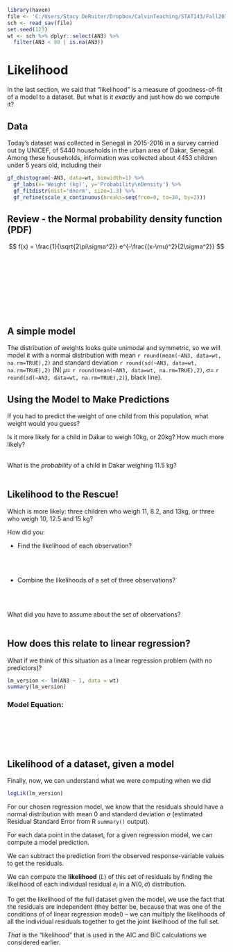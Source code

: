 
```r
library(haven)
file <- 'C:/Users/Stacy DeRuiter/Dropbox/CalvinTeaching/STAT143/Fall2018/Tests/ch.sav'
sch <- read_sav(file)
set.seed(123)
wt <- sch %>% dplyr::select(AN3) %>%
  filter(AN3 < 80 | is.na(AN3))
```

# Likelihood
In the last section, we said that "likelihood" is a measure of goodness-of-fit of a model to a dataset. But what is it *exactly* and just how do we compute it? 

## Data
Today's dataset was collected in Senegal in 2015-2016 in a survey carried out by UNICEF, of 5440 households in the urban area of Dakar, Senegal. Among these households, information was collected about 4453 children under 5 years old, including their \textbf{weights in kilograms.}

```r
gf_dhistogram(~AN3, data=wt, binwidth=1) %>%
  gf_labs(x='Weight (kg)', y='Probability\nDensity') %>%
  gf_fitdistr(dist='dnorm', size=1.3) %>%
  gf_refine(scale_x_continuous(breaks=seq(from=0, to=30, by=2)))
```

## Review - the Normal probability density function (PDF)
$$ f(x) = \frac{1}{\sqrt{2\pi\sigma^2}} e^{-\frac{(x-\mu)^2}{2\sigma^2}} $$
<br>
<br>
<br>
<br>
<br>
<br>
<br>
<br>

## A simple model
The distribution of weights looks quite unimodal and symmetric, so we will model it with a normal distribution with mean `r round(mean(~AN3, data=wt, na.rm=TRUE),2)` and standard deviation `r round(sd(~AN3, data=wt, na.rm=TRUE),2)` (N( $\mu=$ `r round(mean(~AN3, data=wt, na.rm=TRUE),2)`, $\sigma=$ `r round(sd(~AN3, data=wt, na.rm=TRUE),2)`), black line).

## Using the Model to Make Predictions
If you had to predict the weight of one child from this population, what weight would you guess?
\vspace{0.05in}

Is it more likely for a child in Dakar to weigh 10kg, or 20kg? How much more likely?
<br>
<br>

What is the *probability* of a child in Dakar weighing 11.5 kg?
<br>
<br>

## Likelihood to the Rescue!
Which is more likely: three children who weigh 11, 8.2, and 13kg, or three who weigh 10, 12.5 and 15 kg?

How did you:

- Find the likelihood of each observation?

<br>
<br>

- Combine the likelihoods of a set of three observations?

<br>
<br>

What did you have to assume about the set of observations?
<br>
<br>

## How does this relate to linear regression?

What if we think of this situation as a linear regression problem (with no predictors)?

```r
lm_version <- lm(AN3 ~ 1, data = wt)
summary(lm_version)
```

### Model Equation:

<br>
<br>
<br>
<br>

## Likelihood of a dataset, given a model
Finally, now, we can understand what we were computing when we did

```r
logLik(lm_version)
```

For our chosen regression model, we know that the residuals should have a normal distribution with mean 0 and standard deviation $\sigma$ (estimated Residual Standard Error from R `summary()` output).

For each data point in the dataset, for a given regression model, we can compute a model prediction.

We can subtract the prediction from the observed response-variable values to get the residuals.

We can compute the **likelihood** ($L$) of this set of residuals by finding the likelihood of each individual residual $e_i$ in a $N(0, \sigma)$ distribution.

To get the likelihood of the full dataset given the model, we use the fact that the residuals are independent (they better be, because that was one of the conditions of of linear regression model) -- we can multiply the likelihoods of all the individual residuals together to get the joint likelihood of the full set.

*That* is the "likelihood" that is used in the AIC and BIC calculations we considered earlier.
